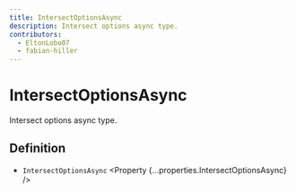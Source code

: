 ```yaml
---
title: IntersectOptionsAsync
description: Intersect options async type.
contributors:
  - EltonLobo07
  - fabian-hiller
---
```



# IntersectOptionsAsync

Intersect options async type.

## Definition

- `IntersectOptionsAsync` <Property {...properties.IntersectOptionsAsync} />
